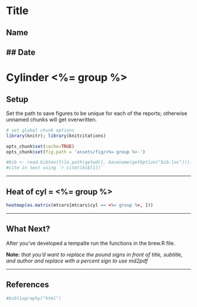 # Title
## Name
## Date
---

# Cylinder <%= group %>
## Setup

Set the path to save figures to be unique for each of the reports; otherwise unnamed chunks will get overwritten.


```r
# set global chunk options
library(knitr); library(knitcitations)

opts_chunk$set(cache=TRUE)
opts_chunk$set(fig.path = 'assets/fig/<%= group %>-')

#bib <- read.bibtex(file.path(getwd(), basename(getOption("bib.loc"))))
#cite in text using `r citet(bib[1])`
```

---

## Heat of cyl = <%= group %>

```r
heatmap(as.matrix(mtcars[mtcars$cyl == <%= group %>, ]))
```

---

## What Next?

After you've developed a tempalte run the functions in the brew.R file.

**Note:** *that you'd want to replace the pound signs in front of title, subtitle, and author and replace with a percent sign to use md2pdf* 

---

## References
```r
#bibliography("html") 
```


